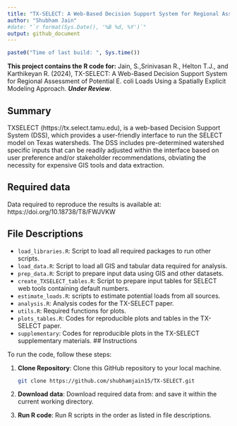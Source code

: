 ---
title: "TX-SELECT: A Web-Based Decision Support System for Regional Assessment of Potential E. coli Loads Using a Spatially Explicit Modeling Approach"
author: "Shubham Jain"
#date: "`r format(Sys.Date(), '%B %d, %Y')`"
output: github_document
---

```{r builddate, echo=FALSE}
paste0("Time of last build: ", Sys.time())
```

**This project contains the R code for:** Jain, S.,Srinivasan R., Helton T.J., and Karthikeyan R. (2024), TX-SELECT: A Web-Based Decision Support System for Regional Assessment of Potential E. coli Loads Using a Spatially Explicit Modeling Approach. ***Under Review***.

## Summary
TXSELECT (https://tx.select.tamu.edu), is a web-based Decision Support System (DSS), which provides a user-friendly interface to run the SELECT model on Texas watersheds. The DSS includes pre-determined watershed specific inputs that can be readily adjusted within the interface based on user preference and/or stakeholder recommendations, obviating the necessity for expensive GIS tools and data extraction.

## Required data
Data required to reproduce the results is available at: https://doi.org/10.18738/T8/FWJVKW  

## File Descriptions

- `load_libraries.R`: Script to load all required packages to run other scripts.
- `load_data.R`: Script to load all GIS and tabular data required for analysis.
- `prep_data.R`: Script to prepare input data using GIS and other datasets.
- `create_TXSELECT_tables.R`: Script to prepare input tables for SELECT web tools containing default numbers.
- `estimate_loads.R`: scripts to estimate potential loads from all sources.
- `analysis.R`: Analysis codes for the TX-SELECT paper.
- `utils.R`: Required functions for plots.
- `plots_tables.R`: Codes for reproducible plots and tables in the TX-SELECT paper.
- `supplementary`: Codes for reproducible plots in the TX-SELECT supplementary materials.
## Instructions

To run the code, follow these steps:

1. **Clone Repository**: Clone this GitHub repository to your local machine.

   ```bash
   git clone https://github.com/shubhamjain15/TX-SELECT.git
   ```

2. **Download data**: Download required data from: and save it within the current working directory.   
   
3. **Run R code**: Run R scripts in the order as listed in file descriptions.